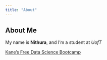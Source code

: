 ```yaml
---
title: "About"
---
```


## About Me

My name is **Nithura**, and I'm a student at *UofT*

[Kane's Free Data Science Bootcamp](https://bootcamp.davidkane.info)
